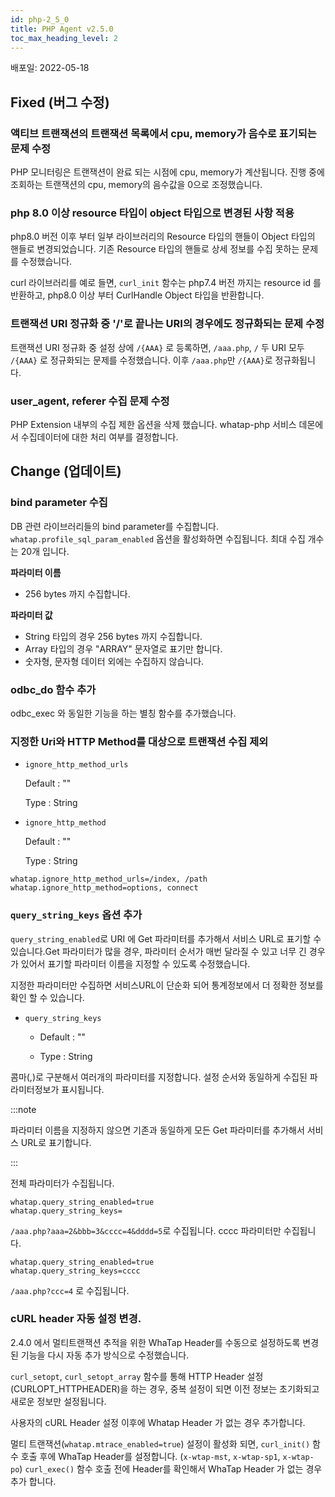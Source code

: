 ```yaml
---
id: php-2_5_0
title: PHP Agent v2.5.0
toc_max_heading_level: 2
---
```



배포일: 2022-05-18

## Fixed (버그 수정)

### 액티브 트랜잭션의 트랜잭션 목록에서 cpu, memory가 음수로 표기되는 문제 수정

PHP 모니터링은 트랜잭션이 완료 되는 시점에 cpu, memory가 계산됩니다. 진행 중에 조회하는 트랜잭션의 cpu, memory의 음수값을 0으로 조정했습니다.

### php 8.0 이상 resource 타입이 object 타입으로 변경된 사항 적용

php8.0 버전 이후 부터 일부 라이브러리의 Resource 타입의 핸들이 Object 타입의 핸들로 변경되었습니다. 기존 Resource 타입의 핸들로 상세 정보를 수집 못하는 문제를 수정했습니다. 

curl 라이브러리를 예로 들면, `curl_init` 함수는 php7.4 버전 까지는 resource id 를 반환하고, php8.0 이상 부터 CurlHandle Object 타입을 반환합니다. 

### 트랜잭션 URI 정규화 중 '/'로 끝나는 URI의 경우에도 정규화되는 문제 수정

트랜잭션 URI 정규화 중 설정 상에 `/{AAA}` 로 등록하면, `/aaa.php`, `/` 두 URI 모두 `/{AAA}` 로 정규화되는 문제를 수정했습니다. 이후 `/aaa.php`만 `/{AAA}`로 정규화됩니다.

### user_agent, referer 수집 문제 수정

PHP Extension 내부의 수집 제한 옵션을 삭제 했습니다. whatap-php 서비스 데몬에서 수집데이터에 대한 처리 여부를 결정합니다.

## Change (업데이트)

### bind parameter 수집

DB 관련 라이브러리들의 bind parameter를 수집합니다. `whatap.profile_sql_param_enabled` 옵션을 활성화하면 수집됩니다. 최대 수집 개수는 20개 입니다. 

**파라미터 이름**

* 256 bytes 까지 수집합니다. 

**파라미터 값**

* String 타입의 경우 256 bytes 까지 수집합니다.
* Array 타입의 경우 "ARRAY" 문자열로 표기만 합니다. 
* 숫자형, 문자형 데이터 외에는 수집하지 않습니다. 

### odbc_do 함수 추가 
odbc_exec 와 동일한 기능을 하는 별칭 함수를 추가했습니다. 
 
### 지정한 Uri와 HTTP Method를 대상으로 트랜잭션 수집 제외

* `ignore_http_method_urls`

  Default : ""  

  Type : String

* `ignore_http_method`

  Default : ""

  Type : String

```
whatap.ignore_http_method_urls=/index, /path
whatap.ignore_http_method=options, connect
```

### `query_string_keys` 옵션 추가

`query_string_enabled`로 URI 에 Get 파라미터를 추가해서 서비스 URL로 표기할 수 있습니다.Get 파라미터가 많을 경우, 파라미터 순서가 매번 달라질 수 있고 너무 긴 경우가 있어서 표기할 파라미터 이름을 지정할 수 있도록 수정했습니다.

지정한 파라미터만 수집하면 서비스URL이 단순화 되어 통계정보에서 더 정확한 정보를 확인 할 수 있습니다.

* `query_string_keys`

  * Default : ""

  * Type : String

콤마(,)로 구분해서 여러개의 파라미터를 지정합니다. 설정 순서와 동일하게 수집된 파라미터정보가 표시됩니다. 

:::note

파라미터 이름을 지정하지 않으면 기존과 동일하게 모든 Get 파라미터를 추가해서 서비스 URL로 표기합니다.

:::

전체 파라미터가 수집됩니다. 

```
whatap.query_string_enabled=true
whatap.query_string_keys=
```

`/aaa.php?aaa=2&bbb=3&cccc=4&dddd=5`로 수집됩니다. cccc 파라미터만 수집됩니다. 

```
whatap.query_string_enabled=true
whatap.query_string_keys=cccc
```

`/aaa.php?ccc=4` 로 수집됩니다. 

### cURL header 자동 설정 변경.

2.4.0 에서 멀티트랜잭션 추적을 위한 WhaTap Header를 수동으로 설정하도록 변경된 기능을 다시 자동 추가 방식으로 수정했습니다. 

`curl_setopt`, `curl_setopt_array` 함수를 통해 HTTP Header 설정(CURLOPT_HTTPHEADER)을 하는 경우, 중복 설정이 되면 이전 정보는 초기화되고 새로운 정보만 설정됩니다.

사용자의 cURL Header 설정 이후에 Whatap Header 가 없는 경우 추가합니다. 

멀티 트랜잭션(`whatap.mtrace_enabled=true`) 설정이 활성화 되면, `curl_init()` 함수 호출 후에 WhaTap Header를 설정합니다. (`x-wtap-mst`, `x-wtap-sp1`, `x-wtap-po`) `curl_exec()` 함수 호출 전에 Header를 확인해서 WhaTap Header 가 없는 경우 추가 합니다.